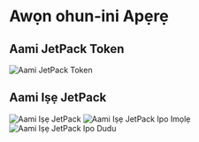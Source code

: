 # Awọn ohun-ini Apẹrẹ

## Aami JetPack Token

![Aami JetPack Token](/images/jetpack.svg)

## Aami Iṣẹ JetPack

![Aami Iṣẹ JetPack](/images/jetpack_image.png)
![Aami Iṣẹ JetPack Ipo Imọlẹ](/images/jetpack_logo.svg)
![Aami Iṣẹ JetPack Ipo Dudu](/images/jetpack_logo_dark.svg)
